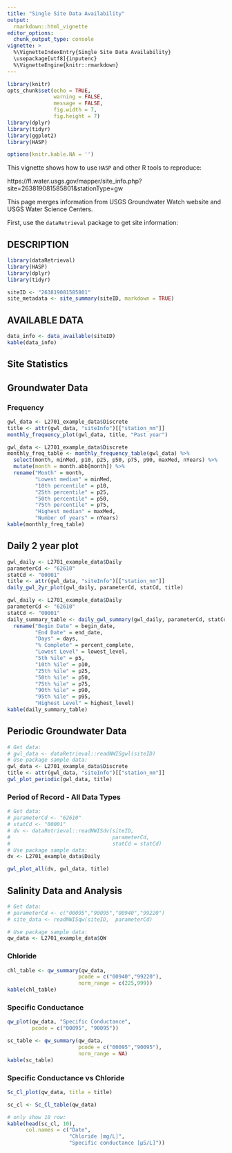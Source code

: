 ```yaml
---
title: "Single Site Data Availability"
output: 
  rmarkdown::html_vignette
editor_options: 
  chunk_output_type: console
vignette: >
  %\VignetteIndexEntry{Single Site Data Availability}
  \usepackage[utf8]{inputenc}
  %\VignetteEngine{knitr::rmarkdown}
---
```


```r
library(knitr)
opts_chunk$set(echo = TRUE,
               warning = FALSE,
               message = FALSE,
               fig.width = 7,
               fig.height = 7)
library(dplyr)
library(tidyr)
library(ggplot2)
library(HASP)

options(knitr.kable.NA = '')
```


This vignette shows how to use `HASP` and other R tools to reproduce:

https://fl.water.usgs.gov/mapper/site_info.php?site=263819081585801&stationType=gw

This page merges information from USGS Groundwater Watch website and USGS Water Science Centers.

First, use the `dataRetrieval` package to get site information:

## DESCRIPTION

```r
library(dataRetrieval)
library(HASP)
library(dplyr)
library(tidyr)

siteID <- "263819081585801"
site_metadata <- site_summary(siteID, markdown = TRUE)
```

## AVAILABLE DATA

```r
data_info <- data_available(siteID)
kable(data_info)
```

## Site Statistics


## Groundwater Data

### Frequency

```r
gwl_data <- L2701_example_data$Discrete
title <- attr(gwl_data, "siteInfo")[["station_nm"]]
monthly_frequency_plot(gwl_data, title, "Past year")
```

```r
gwl_data <- L2701_example_data$Discrete
monthly_freq_table <- monthly_frequency_table(gwl_data) %>%
  select(month, minMed, p10, p25, p50, p75, p90, maxMed, nYears) %>%
  mutate(month = month.abb[month]) %>%
  rename("Month" = month,
         "Lowest median" = minMed,
         "10th percentile" = p10,
         "25th percentile" = p25,
         "50th percentile" = p50,
         "75th percentile" = p75,
         "Highest median" = maxMed,
         "Number of years" = nYears)
kable(monthly_freq_table)
```

## Daily 2 year plot

```r
gwl_daily <- L2701_example_data$Daily
parameterCd <- "62610"
statCd <- "00001"
title <- attr(gwl_data, "siteInfo")[["station_nm"]]
daily_gwl_2yr_plot(gwl_daily, parameterCd, statCd, title)
```

```r
gwl_daily <- L2701_example_data$Daily
parameterCd <- "62610"
statCd <- "00001"
daily_summary_table <- daily_gwl_summary(gwl_daily, parameterCd, statCd) %>%
  rename("Begin Date" = begin_date,
         "End Date" = end_date,
         "Days" = days,
         "% Complete" = percent_complete,
         "Lowest Level" = lowest_level,
         "5th %ile" = p5,
         "10th %ile" = p10,
         "25th %ile" = p25,
         "50th %ile" = p50,
         "75th %ile" = p75,
         "90th %ile" = p90,
         "95th %ile" = p95,
         "Highest Level" = highest_level)
kable(daily_summary_table)
```

## Periodic Groundwater Data

```r
# Get data:
# gwl_data <- dataRetrieval::readNWISgwl(siteID)
# Use package sample data:
gwl_data <- L2701_example_data$Discrete
title <- attr(gwl_data, "siteInfo")[["station_nm"]]
gwl_plot_periodic(gwl_data, title)
```

### Period of Record - All Data Types

```r
# Get data:
# parameterCd <- "62610"
# statCd <- "00001"
# dv <- dataRetrieval::readNWISdv(siteID, 
#                                 parameterCd, 
#                                 statCd = statCd)
# Use package sample data:
dv <- L2701_example_data$Daily

gwl_plot_all(dv, gwl_data, title)
```


## Salinity Data and Analysis

```r
# Get data:
# parameterCd <- c("00095","90095","00940","99220")
# site_data <- readNWISqw(siteID,  parameterCd)

# Use package sample data:
qw_data <- L2701_example_data$QW

```

### Chloride

```r
chl_table <- qw_summary(qw_data, 
                       pcode = c("00940","99220"),
                       norm_range = c(225,999))
kable(chl_table)

```


### Specific Conductance

```r
qw_plot(qw_data, "Specific Conductance", 
        pcode = c("00095", "90095"))

```

```r
sc_table <- qw_summary(qw_data, 
                       pcode = c("00095","90095"),
                       norm_range = NA)
kable(sc_table)

```

### Specific Conductance vs Chloride

```r

Sc_Cl_plot(qw_data, title = title)

```

```r
sc_cl <- Sc_Cl_table(qw_data)

# only show 10 row:
kable(head(sc_cl, 10), 
      col.names = c("Date",
                    "Chloride [mg/L]",
                    "Specific conductance [µS/L]"))
```

